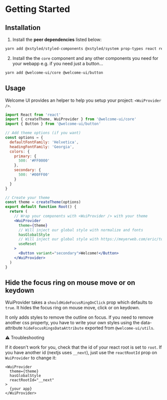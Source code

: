 # Getting Started

## Installation

1. Install the **peer dependencies** listed below:

```bash
yarn add @xstyled/styled-components @xstyled/system prop-types react react-dom styled-components
```

2. Install the the `core` component and any other components you need for your webapp e.g. if you need just a button…

```bash
yarn add @welcome-ui/core @welcome-ui/button
```

## Usage

Welcome UI provides an helper to help you setup your project: `<WuiProvider />`.

```jsx live=false
import React from 'react'
import { createTheme, WuiProvider } from '@welcome-ui/core'
import { Button } from '@welcome-ui/button'

// Add theme options (if you want)
const options = {
  defaultFontFamily: 'Helvetica',
  headingFontFamily: 'Georgia',
  colors: {
    primary: {
      500: '#FF0000'
    },
    secondary: {
      500: '#00FF00'
    }
  }
}

// Create your theme
const theme = createTheme(options)
export default function Root() {
  return (
    // Wrap your components with <WuiProvider /> with your theme
    <WuiProvider
      theme={theme}
      // Will inject our global style with normalize and fonts
      hasGlobalStyle
      // Will inject our global style with https://meyerweb.com/eric/tools/css/reset/ reset
      useReset
    >
      <Button variant="secondary">Welcome!</Button>
    </WuiProvider>
  )
}
```

## Hide the focus ring on mouse move or on keydown

WuiProvider takes a `shouldHideFocusRingOnClick` prop which defaults to `true`. It hides the focus ring on mouse move, click or on keydown.

It only adds styles to remove the outline on focus. If you need to remove another css property, you have to write your own styles using the data-attribute `hideFocusRingsDataAttribute` exported from `@welcome-ui/utils`.

⚠️ Troubleshooting

If it doesn't work for you, check that the id of your react root is set to `root`. If you have another id (nextjs uses `__next`), just use the `reactRootId` prop on `WuiProvider` to change it:

```
<WuiProvider
  theme={theme}
  hasGlobalStyle
  reactRootId="__next"
>
  {your app}
</WuiProvider>
```
